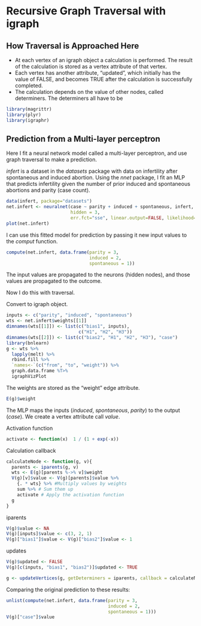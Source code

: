 <!--
  %\VignetteIndexEntry{More igraph visualization with igraphr}
  %\VignetteEngine{knitr::rmarkdown}
  \usepackage[utf8]{inputenc}
-->

# Recursive Graph Traversal with igraph 

## How Traversal is Approached Here

* At each vertex of an igraph object a calculation is performed.  The result of the calculation is stored as a vertex attribute of that vertex.
* Each vertex has another attribute, "updated", which initially has the value of FALSE, and becomes TRUE after the calculation is successfully completed.
* The calculation depends on the value of other nodes, called determiners.  The determiners all have to be 


```r
library(magrittr)
library(plyr)
library(igraphr)
```
## Prediction from a Multi-layer perceptron

Here I fit a neural network model called a multi-layer perceptron, and use graph traversal to make a prediction.

*infert* is a dataset in the *datasets* package with data on infertility after spontaneous and induced abortion.  Using the *nnet* package, I fit an MLP that predicts infertility given the number of prior induced and spontaneous abortions and parity (case count).

```r
data(infert, package="datasets")
net.infert <- neuralnet(case ~ parity + induced + spontaneous, infert,
                        hidden = 3,
                        err.fct="sse", linear.output=FALSE, likelihood=TRUE)
plot(net.infert)
```

I can use this fitted model for prediction by passing it new input values to the *comput* function.

```r
compute(net.infert, data.frame(parity = 3, 
                               induced = 2, 
                               spontaneous = 1))
```

The input values are propagated to the neurons (hidden nodes), and those values are propagated to the outcome.

Now I do this with traversal.

Convert to igraph object.

```r
inputs <- c("parity", "induced", "spontaneous")
wts <- net.infert$weights[[1]]
dimnames(wts[[1]]) <- list(c("bias1", inputs),
                           c("H1", "H2", "H3"))
dimnames(wts[[2]]) <- list(c("bias2", "H1", "H2", "H3"), "case")
library(bnlearn)
g <- wts %>%
  lapply(melt) %>%
  rbind.fill %>%
  `names<-`(c("from", "to", "weight")) %>%
  graph.data.frame %T>%
  igraphVizPlot
```

The weights are stored as the "weight" edge attribute.

```r
E(g)$weight
```

The MLP maps the inputs (*induced*, *spontaneous*, *parity*) to the output (*case*).  We create a vertex attribute call *value*.     

Activation function
```r
activate <- function(x)  1 / (1 + exp(-x))
```

Calculation callback

```r
calculateNode <- function(g, v){
  parents <- iparents(g, v)
  wts <- E(g)[parents %->% v]$weight
  V(g)[v]$value <- V(g)[parents]$value %>%
    {. * wts} %>% #Multiply values by weights
    sum %>% # Sum them up
    activate # Apply the activation function
  g
}
```

iparents

```r

V(g)$value <- NA
V(g)[inputs]$value <- c(3, 2, 1)
V(g)["bias1"]$value <- V(g)["bias2"]$value <- 1
```

updates

```r
V(g)$updated <- FALSE
V(g)[c(inputs, "bias1", "bias2")]$updated <- TRUE
```


```r
g <- updateVertices(g, getDeterminers = iparents, callback = calculateNode)
```

Comparing the original prediction to these results:
```r
unlist(compute(net.infert, data.frame(parity = 3,
                                      induced = 2, 
                                      spontaneous = 1)))
V(g)["case"]$value
```